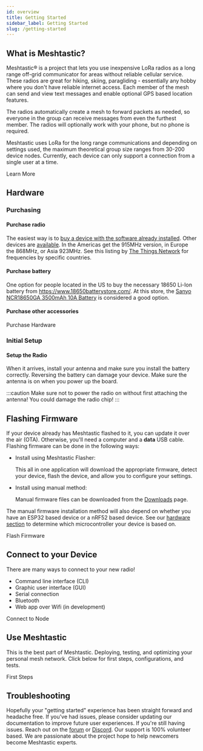 ```yaml
---
id: overview
title: Getting Started
sidebar_label: Getting Started
slug: /getting-started
---
```



## What is Meshtastic?

Meshtastic® is a project that lets you use inexpensive LoRa radios as a long range off-grid communicator for areas without reliable cellular service. These radios are great for hiking, skiing, paragliding - essentially any hobby where you don't have reliable internet access. Each member of the mesh can send and view text messages and enable optional GPS based location features.

The radios automatically create a mesh to forward packets as needed, so everyone in the group can receive messages from even the furthest member. The radios will optionally work with your phone, but no phone is required.

Meshtastic uses LoRa for the long range communications and depending on settings used, the maximum theoretical group size ranges from 30-200 device nodes. Currently, each device can only support a connection from a single user at a time.

<div className="indexCtasBody">
  <Link
    className={'button button--outline  button--lg cta--button'}
    to={'/docs/about'}
  >
    Learn More
  </Link>
</div>

## Hardware

### Purchasing

#### Purchase radio

The easiest way is to [buy a device with the software already installed](https://www.aliexpress.com/item/4001178678568.html). Other devices are [available](/docs/hardware/supported/tbeam). In the Americas get the 915MHz version, in Europe the 868MHz, or Asia 923MHz. See this listing by [The Things Network](https://www.thethingsnetwork.org/docs/lorawan/frequencies-by-country.html) for frequencies by specific countries.

#### Purchase battery

One option for people located in the US to buy the necessary 18650 Li-Ion battery from https://www.18650batterystore.com/. At this store, the [Sanyo NCR18650GA 3500mAh 10A Battery](https://www.18650batterystore.com/collections/featured-products/products/sanyo-ncr18650ga) is considered a good option.

#### Purchase other accessories

<div className="indexCtasBody">
  <Link
    className={'button button--outline  button--lg cta--button'}
    to={'/docs/hardware'}
  >
    Purchase Hardware
  </Link>
</div>

### Initial Setup

#### Setup the Radio

When it arrives, install your antenna and make sure you install the battery correctly. Reversing the battery can damage your device. Make sure the antenna is on when you power up the board.

:::caution
Make sure not to power the radio on without first attaching the antenna! You could damage the radio chip!
:::

## Flashing Firmware

If your device already has Meshtastic flashed to it, you can update it over the air (OTA). Otherwise, you'll need a computer and a **data** USB cable. Flashing firmware can be done in the following ways:

- Install using Meshtastic Flasher:

  This all in one application will download the appropriate firmware, detect your device, flash the device, and allow you to configure your settings.

- Install using manual method:

  Manual firmware files can be downloaded from the [Downloads](/downloads) page.

The manual firmware installation method will also depend on whether you have an ESP32 based device or a nRF52 based device. See our [hardware section](/docs/hardware) to determine which microcontroller your device is based on.

<div className="indexCtasBody">
  <Link
    className={'button button--outline  button--lg cta--button'}
    to={'/docs/getting-started/flashing-firmware'}
  >
    Flash Firmware
  </Link>
</div>

## Connect to your Device

There are many ways to connect to your new radio!

- Command line interface (CLI)
- Graphic user interface (GUI)
- Serial connection
- Bluetooth
- Web app over Wifi (in development)

<div className="indexCtasBody">
  <Link
    className={'button button--outline  button--lg cta--button'}
    to={'/docs/getting-started/clients'}
  >
    Connect to Node
  </Link>
</div>

## Use Meshtastic

This is the best part of Meshtastic. Deploying, testing, and optimizing your personal mesh network. Click below for first steps, configurations, and tests.

<div className="indexCtasBody">
  <Link
    className={'button button--outline  button--lg cta--button'}
    to={'/docs/getting-started/first-steps'}
  >
    First Steps
  </Link>
</div>

## Troubleshooting

Hopefully your "getting started" experience has been straight forward and headache free. If you've had issues, please consider updating our documentation to improve future user experiences. If you're still having issues. Reach out on the [forum](https://meshtastic.discourse.group) or [Discord](https://discord.com/invite/UQJ5QuM7vq). Our support is 100% volunteer based. We are passionate about the project hope to help newcomers become Meshtastic experts.
